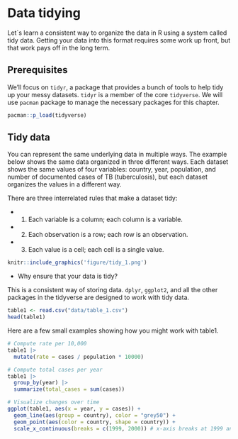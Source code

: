 # Data tidying

Let\`s learn a consistent way to organize the data in R using a system called tidy data. Getting your data into this format requires some work up front, but that work pays off in the long term.

## Prerequisites

We’ll focus on `tidyr`, a package that provides a bunch of tools to help tidy up your messy datasets. `tidyr` is a member of the core `tidyverse`. We will use `pacman` package to manage the necessary packages for this chapter.

```r
pacman::p_load(tidyverse)
```

## Tidy data

You can represent the same underlying data in multiple ways. The example below shows the same data organized in three different ways. Each dataset shows the same values of four variables: country, year, population, and number of documented cases of TB (tuberculosis), but each dataset organizes the values in a different way.

There are three interrelated rules that make a dataset tidy:

-   

    1.  Each variable is a column; each column is a variable.

-   

    2.  Each observation is a row; each row is an observation.

-   

    3.  Each value is a cell; each cell is a single value.

```r
knitr::include_graphics('figure/tidy_1.png')
```

-   Why ensure that your data is tidy?

This is a consistent way of storing data. `dplyr`, `ggplot2`, and all the other packages in the tidyverse are designed to work with tidy data.

```r
table1 <- read.csv("data/table_1.csv")
head(table1)
```

Here are a few small examples showing how you might work with table1.

```r
# Compute rate per 10,000
table1 |>
  mutate(rate = cases / population * 10000)
```

```r
# Compute total cases per year
table1 |> 
  group_by(year) |> 
  summarize(total_cases = sum(cases))
```

```r
# Visualize changes over time
ggplot(table1, aes(x = year, y = cases)) +
  geom_line(aes(group = country), color = "grey50") +
  geom_point(aes(color = country, shape = country)) +
  scale_x_continuous(breaks = c(1999, 2000)) # x-axis breaks at 1999 and 2000
```
